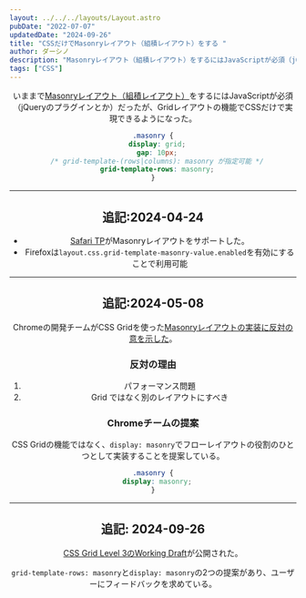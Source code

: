 ```yaml
---
layout: ../../../layouts/Layout.astro
pubDate: "2022-07-07"
updatedDate: "2024-09-26"
title: "CSSだけでMasonryレイアウト（組積レイアウト）をする "
author: ダーシノ
description: "Masonryレイアウト（組積レイアウト）をするにはJavaScriptが必須（jQueryのプラグインとか）だったが、Gridレイアウトの機能でCSSだけで実現できるようになった。"
tags: ["CSS"]
---
```



<Header {...frontmatter} />

いままで[Masonryレイアウト（組積レイアウト）](https://developer.mozilla.org/ja/docs/Web/CSS/CSS_grid_layout/Masonry_layout)をするにはJavaScriptが必須（jQueryのプラグインとか）だったが、Gridレイアウトの機能でCSSだけで実現できるようになった。


```css
.masonry {
  display: grid;
  gap: 10px;
  /* grid-template-(rows|columns): masonry が指定可能 */
  grid-template-rows: masonry;
}
```

---- 

## 追記:2024-04-24

- [Safari TP](https://webkit.org/blog/15269/help-us-invent-masonry-layouts-for-css-grid-level-3/)がMasonryレイアウトをサポートした。
- Firefoxは`layout.css.grid-template-masonry-value.enabled`を有効にすることで利用可能

----

## 追記:2024-05-08

Chromeの開発チームがCSS Gridを使った[Masonryレイアウトの実装に反対の意を示した](https://developer.chrome.com/blog/masonry)。

### 反対の理由

1. パフォーマンス問題
2. Grid ではなく別のレイアウトにすべき

### Chromeチームの提案

CSS Gridの機能ではなく、`display: masonry`でフローレイアウトの役割のひとつとして実装することを提案している。
```css
.masonry {
  display: masonry;
}
```

----

## 追記: 2024-09-26

[CSS Grid Level 3のWorking Draft](https://www.w3.org/blog/CSS/2024/09/24/css-grid-3-fpwd/)が公開された。

`grid-template-rows: masonry`と`display: masonry`の2つの提案があり、ユーザーにフィードバックを求めている。
